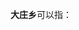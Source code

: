'''大庄乡'''可以指：
{{PRC admin/disambig|53/03/21/202/000|62/05/23/206/000|62/08/25/207/000|63/21/22/206/000}}
{{disambig|cat=三字中国乡名消歧义}}